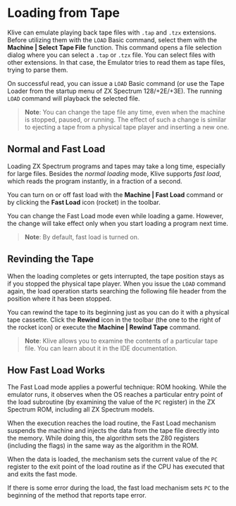 # Loading from Tape

Klive can emulate playing back tape files with `.tap` and `.tzx` extensions. Before utilizing them with the `LOAD` Basic command, select them with the **Machine | Select Tape File** function. This command opens a file selection dialog where you can select a `.tap` or `.tzx` file. You can select files with other extensions. In that case, the Emulator tries to read them as tape files, trying to parse them.

On successful read, you can issue a `LOAD` Basic command (or use the Tape Loader from the startup menu of ZX Spectrum 128/+2E/+3E). The running `LOAD` command will playback the selected file.

> **Note**: You can change the tape file any time, even when the machine is stopped, paused, or running. The effect of such a change is similar to ejecting a tape from a physical tape player and inserting a new one.

## Normal and Fast Load

Loading ZX Spectrum programs and tapes may take a long time, especially for large files. Besides the *normal loading* mode, Klive supports *fast load*, which reads the program instantly, in a fraction of a second.

You can turn on or off fast load with the **Machine | Fast Load** command or by clicking the **Fast Load** icon (rocket) in the toolbar.

You can change the Fast Load mode even while loading a game. However, the change will take effect only when you start loading a program next time.

> **Note**: By default, fast load is turned on.

## Revinding the Tape

When the loading completes or gets interrupted, the tape position stays as if you stopped the physical tape player. When you issue the `LOAD` command again, the load operation starts searching the following file header from the position where it has been stopped.

You can rewind the tape to its beginning just as you can do it with a physical tape cassette. Click the **Rewind** icon in the toolbar (the one to the right of the rocket icon) or execute the **Machine | Rewind Tape** command.

> **Note**: Klive allows you to examine the contents of a particular tape file. You can learn about it in the IDE documentation.

## How Fast Load Works

The Fast Load mode applies a powerful technique: ROM hooking. While the emulator runs, it observes when the OS reaches a particular entry point of the load subroutine (by examining the value of the `PC` register) in the ZX Spectrum ROM, including all ZX Spectrum models.

When the execution reaches the load routine, the Fast Load mechanism suspends the machine and injects the data from the tape file directly into the memory. While doing this, the algorithm sets the Z80 registers (including the flags) in the same way as the algorithm in the ROM.

When the data is loaded, the mechanism sets the current value of the `PC` register to the exit point of the load routine as if the CPU has executed that and exits the fast mode.

If there is some error during the load, the fast load mechanism sets `PC` to the beginning of the method that reports tape error.
